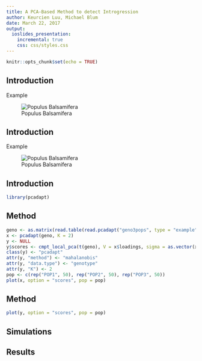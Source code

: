 ```yaml
---
title: A PCA-Based Method to detect Introgression
author: Keurcien Luu, Michael Blum
date: March 22, 2017 
output: 
  ioslides_presentation:
    incremental: true
    css: css/styles.css
---
```


```r
knitr::opts_chunk$set(echo = TRUE)
```

## Introduction {#section #img}

Example

![Populus Balsamifera](img/Populus_balsamifera.jpg)


## Introduction

Example

![Populus Balsamifera](img/Populus_trichocarpa.jpeg)

## Introduction



```r
library(pcadapt)

```


## Method

```r
geno <- as.matrix(read.table(read.pcadapt("geno3pops", type = "example")))
x <- pcadapt(geno, K = 2)
y <- NULL
y$scores <- cmpt_local_pca(t(geno), V = x$loadings, sigma = as.vector(x$singular.values), beg = 100, end = 200)
class(y) <- "pcadapt"
attr(y, "method") <- "mahalanobis"
attr(y, "data.type") <- "genotype"
attr(y, "K") <- 2
pop <- c(rep("POP1", 50), rep("POP2", 50), rep("POP3", 50))
plot(x, option = "scores", pop = pop)
```

## Method

```r
plot(y, option = "scores", pop = pop)
```

## Simulations


## Results

